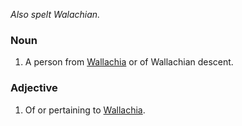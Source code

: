 ''Also spelt Walachian.''

===Noun===
#A person from [[Wallachia]] or of Wallachian descent.

===Adjective===
#Of or pertaining to [[Wallachia]].